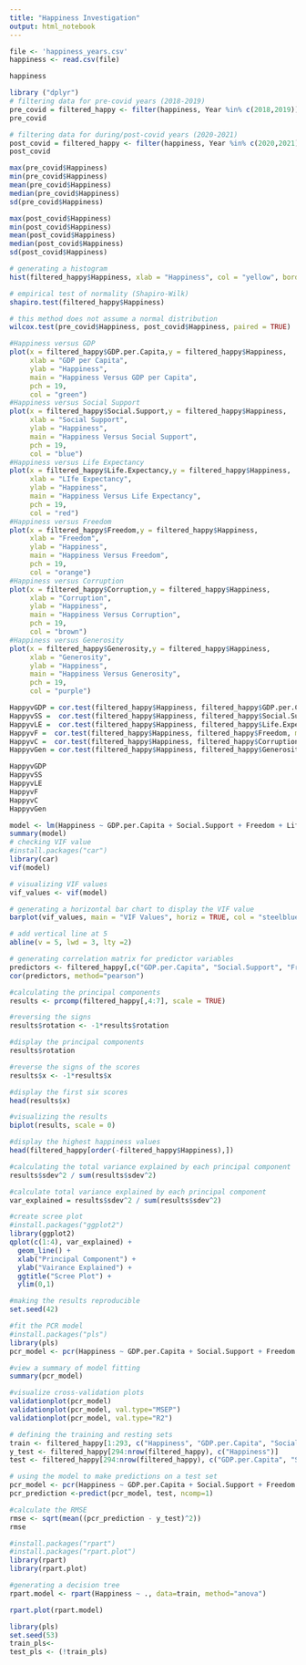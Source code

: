 ---
title: "Happiness Investigation"
output: html_notebook
---

```{r Reading in the CSV file}
file <- 'happiness_years.csv'
happiness <- read.csv(file)

happiness
```

```{r Filtering Groups for Paired Samples T-Test}
library ("dplyr")
# filtering data for pre-covid years (2018-2019)
pre_covid = filtered_happy <- filter(happiness, Year %in% c(2018,2019))
pre_covid

# filtering data for during/post-covid years (2020-2021)
post_covid = filtered_happy <- filter(happiness, Year %in% c(2020,2021))
post_covid 
```

```{r Descriptive Statistics Pre-COVID}
max(pre_covid$Happiness)
min(pre_covid$Happiness)
mean(pre_covid$Happiness)
median(pre_covid$Happiness)
sd(pre_covid$Happiness)
```

```{r Descriptive Statistics Post-COVID}
max(post_covid$Happiness)
min(post_covid$Happiness)
mean(post_covid$Happiness)
median(post_covid$Happiness)
sd(post_covid$Happiness)
```

```{r Testing Assumptions for T-Test: Normal Distribution}
# generating a histogram
hist(filtered_happy$Happiness, xlab = "Happiness", col = "yellow", border = "black")

# empirical test of normality (Shapiro-Wilk)
shapiro.test(filtered_happy$Happiness)
```


```{r Wilcoxon Signed Rank Test since normality assumption was violated}
# this method does not assume a normal distribution
wilcox.test(pre_covid$Happiness, post_covid$Happiness, paired = TRUE)

```

```{r Checking Assumptions for a Multiple Regression: Linear Relationship}
#Happiness versus GDP
plot(x = filtered_happy$GDP.per.Capita,y = filtered_happy$Happiness,
     xlab = "GDP per Capita",
     ylab = "Happiness",
     main = "Happiness Versus GDP per Capita",
     pch = 19,
     col = "green")
#Happiness versus Social Support
plot(x = filtered_happy$Social.Support,y = filtered_happy$Happiness,
     xlab = "Social Support",
     ylab = "Happiness",
     main = "Happiness Versus Social Support",
     pch = 19,
     col = "blue")
#Happiness versus Life Expectancy
plot(x = filtered_happy$Life.Expectancy,y = filtered_happy$Happiness,
     xlab = "LIfe Expectancy",
     ylab = "Happiness",
     main = "Happiness Versus Life Expectancy",
     pch = 19,
     col = "red")
#Happiness versus Freedom
plot(x = filtered_happy$Freedom,y = filtered_happy$Happiness,
     xlab = "Freedom",
     ylab = "Happiness",
     main = "Happiness Versus Freedom",
     pch = 19,
     col = "orange")
#Happiness versus Corruption
plot(x = filtered_happy$Corruption,y = filtered_happy$Happiness,
     xlab = "Corruption",
     ylab = "Happiness",
     main = "Happiness Versus Corruption",
     pch = 19,
     col = "brown")
#Happiness versus Generosity
plot(x = filtered_happy$Generosity,y = filtered_happy$Happiness,
     xlab = "Generosity",
     ylab = "Happiness",
     main = "Happiness Versus Generosity",
     pch = 19,
     col = "purple")

```
```{r Pearson's Correlations Between Happiness and Other Factors}
HappyvGDP = cor.test(filtered_happy$Happiness, filtered_happy$GDP.per.Capita, method="pearson")
HappyvSS =  cor.test(filtered_happy$Happiness, filtered_happy$Social.Support, method="pearson")
HappyvLE =  cor.test(filtered_happy$Happiness, filtered_happy$Life.Expectancy, method="pearson")
HappyvF =  cor.test(filtered_happy$Happiness, filtered_happy$Freedom, method="pearson")
HappyvC =  cor.test(filtered_happy$Happiness, filtered_happy$Corruption, method="pearson")
HappyvGen = cor.test(filtered_happy$Happiness, filtered_happy$Generosity, method = "pearson")

HappyvGDP
HappyvSS
HappyvLE
HappyvF
HappyvC
HappyvGen
```

```{r Checking Assumptions for a Multiple Regression: No Multicollinearity}
model <- lm(Happiness ~ GDP.per.Capita + Social.Support + Freedom + Life.Expectancy, data=filtered_happy)
summary(model)
# checking VIF value
#install.packages("car")
library(car)
vif(model)

# visualizing VIF values
vif_values <- vif(model)

# generating a horizontal bar chart to display the VIF value
barplot(vif_values, main = "VIF Values", horiz = TRUE, col = "steelblue")

# add vertical line at 5
abline(v = 5, lwd = 3, lty =2)

# generating correlation matrix for predictor variables
predictors <- filtered_happy[,c("GDP.per.Capita", "Social.Support", "Freedom", "Life.Expectancy")]
cor(predictors, method="pearson")

```

```{r Calculating the Principal Components}
#calculating the principal components
results <- prcomp(filtered_happy[,4:7], scale = TRUE)

#reversing the signs
results$rotation <- -1*results$rotation

#display the principal components
results$rotation

#reverse the signs of the scores
results$x <- -1*results$x

#display the first six scores
head(results$x)

```
```{r Visualizing the Results}
#visualizing the results
biplot(results, scale = 0)

#display the highest happiness values
head(filtered_happy[order(-filtered_happy$Happiness),])
```
```{r Finding the Variance Explained by Each Principal Component}
#calculating the total variance explained by each principal component
results$sdev^2 / sum(results$sdev^2)

#calculate total variance explained by each principal component
var_explained = results$sdev^2 / sum(results$sdev^2)

#create scree plot
#install.packages("ggplot2")
library(ggplot2)
qplot(c(1:4), var_explained) +
  geom_line() +
  xlab("Principal Component") +
  ylab("Vairance Explained") +
  ggtitle("Scree Plot") +
  ylim(0,1)
```


```{r Fitting the PCR Model}
#making the results reproducible
set.seed(42)

#fit the PCR model
#install.packages("pls")
library(pls)
pcr_model <- pcr(Happiness ~ GDP.per.Capita + Social.Support + Freedom + Life.Expectancy, data=filtered_happy, scale = TRUE, validation = "CV")
```
```{r}
#view a summary of model fitting
summary(pcr_model)
```
```{r Visualizing the model fitting}
#visualize cross-validation plots
validationplot(pcr_model)
validationplot(pcr_model, val.type="MSEP")
validationplot(pcr_model, val.type="R2")
```

```{r Using the Final Model to Make Predictions}
# defining the training and resting sets
train <- filtered_happy[1:293, c("Happiness", "GDP.per.Capita", "Social.Support", "Life.Expectancy", "Freedom")]
y_test <- filtered_happy[294:nrow(filtered_happy), c("Happiness")]
test <- filtered_happy[294:nrow(filtered_happy), c("GDP.per.Capita", "Social.Support", "Life.Expectancy", "Freedom")]

# using the model to make predictions on a test set
pcr_model <- pcr(Happiness ~ GDP.per.Capita + Social.Support + Freedom + Life.Expectancy, data=filtered_happy, scale = TRUE, validation = "CV")
pcr_prediction <-predict(pcr_model, test, ncomp=1)

```


```{r Viewing RMSE}
#calculate the RMSE
rmse <- sqrt(mean((pcr_prediction - y_test)^2))
rmse
```

```{r Obtaining Decision Tree}
#install.packages("rpart")
#install.packages("rpart.plot")
library(rpart)
library(rpart.plot)

#generating a decision tree
rpart.model <- rpart(Happiness ~ ., data=train, method="anova")

rpart.plot(rpart.model)
```

```{r Partial Least Squares Approach}
library(pls)
set.seed(53)
train_pls<- 
test_pls <- (!train_pls)
```



